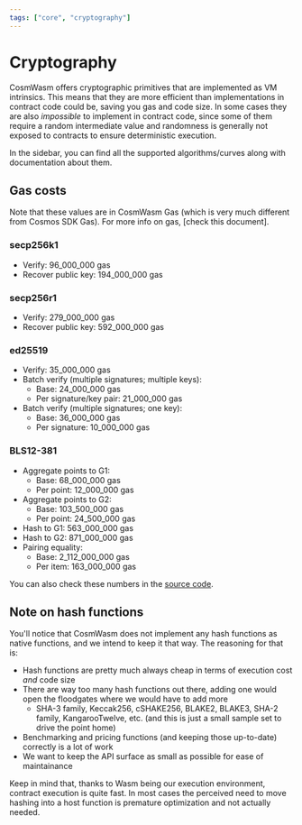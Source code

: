 ```yaml
---
tags: ["core", "cryptography"]
---
```



# Cryptography

CosmWasm offers cryptographic primitives that are implemented as VM intrinsics.
This means that they are more efficient than implementations in contract code
could be, saving you gas and code size. In some cases they are also _impossible_
to implement in contract code, since some of them require a random intermediate
value and randomness is generally not exposed to contracts to ensure
deterministic execution.

In the sidebar, you can find all the supported algorithms/curves along with
documentation about them.

## Gas costs

<Callout>
  Note that these values are in CosmWasm Gas (which is very much different from
  Cosmos SDK Gas). For more info on gas, [check this document].
</Callout>

### secp256k1

- Verify: 96_000_000 gas
- Recover public key: 194_000_000 gas

### secp256r1

- Verify: 279_000_000 gas
- Recover public key: 592_000_000 gas

### ed25519

- Verify: 35_000_000 gas
- Batch verify (multiple signatures; multiple keys):
  - Base: 24_000_000 gas
  - Per signature/key pair: 21_000_000 gas
- Batch verify (multiple signatures; one key):
  - Base: 36_000_000 gas
  - Per signature: 10_000_000 gas

### BLS12-381

- Aggregate points to G1:
  - Base: 68_000_000 gas
  - Per point: 12_000_000 gas
- Aggregate points to G2:
  - Base: 103_500_000 gas
  - Per point: 24_500_000 gas
- Hash to G1: 563_000_000 gas
- Hash to G2: 871_000_000 gas
- Pairing equality:
  - Base: 2_112_000_000 gas
  - Per item: 163_000_000 gas

You can also check these numbers in the [source code].

## Note on hash functions

You'll notice that CosmWasm does not implement any hash functions as native
functions, and we intend to keep it that way. The reasoning for that is:

- Hash functions are pretty much always cheap in terms of execution cost _and_
  code size
- There are way too many hash functions out there, adding one would open the
  floodgates where we would have to add more
  - SHA-3 family, Keccak256, cSHAKE256, BLAKE2, BLAKE3, SHA-2 family,
    KangarooTwelve, etc. (and this is just a small sample set to drive the point
    home)
- Benchmarking and pricing functions (and keeping those up-to-date) correctly is
  a lot of work
- We want to keep the API surface as small as possible for ease of maintainance

Keep in mind that, thanks to Wasm being our execution environment, contract
execution is quite fast. In most cases the perceived need to move hashing into a
host function is premature optimization and not actually needed.

[check this document]:
  https://github.com/CosmWasm/cosmwasm/blob/main/docs/GAS.md
[source code]:
  https://github.com/CosmWasm/cosmwasm/blob/main/packages/vm/src/environment.rs#L62-L101
